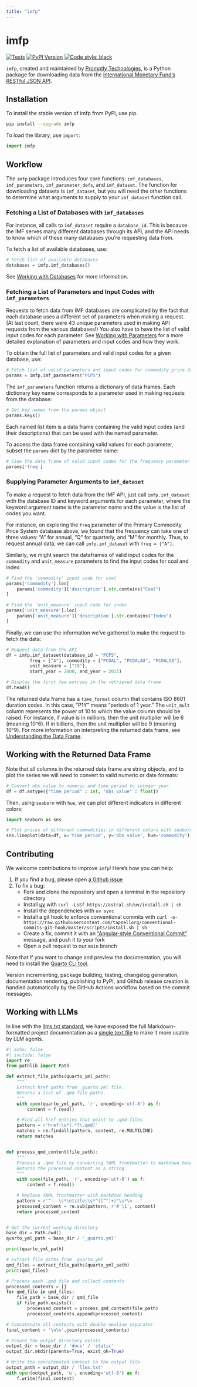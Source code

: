```yaml
---
title: "imfp"
---
```



# imfp

[![Tests](https://github.com/Promptly-Technologies-LLC/imfp/actions/workflows/test.yml/badge.svg)](https://github.com/Promptly-Technologies-LLC/imfp/actions/workflows/test.yml)
[![PyPI Version](https://img.shields.io/pypi/v/imfp.svg)](https://pypi.python.org/pypi/imfp)
[![Code style: black](https://img.shields.io/badge/code%20style-black-000000.svg)](https://github.com/psf/black)

`imfp`, created and maintained by [Promptly Technologies](https://promptlytechnologies.com), is a Python package for downloading data from the [International Monetary Fund's](http://data.imf.org/) [RESTful JSON API](http://datahelp.imf.org/knowledgebase/articles/667681-using-json-restful-web-service).

## Installation

To install the stable version of imfp from PyPi, use pip.

```bash
pip install --upgrade imfp
```

To load the library, use `import`:

``` python
import imfp
```

## Workflow

The `imfp` package introduces four core functions: `imf_databases`, `imf_parameters`, `imf_parameter_defs`, and `imf_dataset`. The function for downloading datasets is `imf_dataset`, but you will need the other functions to determine what arguments to supply to your `imf_dataset` function call.

### Fetching a List of Databases with `imf_databases`

For instance, all calls to `imf_dataset` require a `database_id`. This is because the IMF serves many different databases through its API, and the API needs to know which of these many databases you're requesting data from.

To fetch a list of available databases, use:

``` python
# Fetch list of available databases
databases = imfp.imf_databases()
```

See [Working with Databases](docs/databases.qmd) for more information.

### Fetching a List of Parameters and Input Codes with `imf_parameters`

Requests to fetch data from IMF databases are complicated by the fact that each database uses a different set of parameters when making a request. (At last count, there were 43 unique parameters used in making API requests from the various databases!) You also have to have the list of valid input codes for each parameter. See [Working with Parameters](docs/parameters.qmd) for a more detailed explanation of parameters and input codes and how they work.

To obtain the full list of parameters and valid input codes for a given database, use:

``` python
# Fetch list of valid parameters and input codes for commodity price database
params = imfp.imf_parameters("PCPS")
```

The `imf_parameters` function returns a dictionary of data frames. Each dictionary key name corresponds to a parameter used in making requests from the database:

``` python
# Get key names from the params object
params.keys()
```

Each named list item is a data frame containing the valid input codes (and their descriptions) that can be used with the named parameter.

To access the data frame containing valid values for each parameter, subset the `params` dict by the parameter name:

``` python
# View the data frame of valid input codes for the frequency parameter
params['freq']
```

### Supplying Parameter Arguments to `imf_dataset`

To make a request to fetch data from the IMF API, just call `imfp.imf_dataset` with the database ID and keyword arguments for each parameter, where the keyword argument name is the parameter name and the value is the list of codes you want.

For instance, on exploring the `freq` parameter of the Primary Commodity Price System database above, we found that the frequency can take one of three values: "A" for annual, "Q" for quarterly, and "M" for monthly. Thus, to request annual data, we can call `imfp.imf_dataset` with `freq = ["A"]`.

Similarly, we might search the dataframes of valid input codes for the `commodity` and `unit_measure` parameters to find the input codes for coal and index:

``` python
# Find the 'commodity' input code for coal
params['commodity'].loc[
    params['commodity']['description'].str.contains("Coal")
]
```

``` python
# Find the 'unit_measure' input code for index
params['unit_measure'].loc[
    params['unit_measure']['description'].str.contains("Index")
]

```

Finally, we can use the information we've gathered to make the request to fetch the data:

``` python
# Request data from the API
df = imfp.imf_dataset(database_id = "PCPS",
         freq = ["A"], commodity = ["PCOAL", "PCOALAU", "PCOALSA"],
         unit_measure = ["IX"],
         start_year = 2000, end_year = 2015)

# Display the first few entries in the retrieved data frame
df.head()
```

The returned data frame has a `time_format` column that contains ISO 8601 duration codes. In this case, “P1Y” means “periods of 1 year.” The `unit_mult` column represents the power of 10 to which the value column should be raised. For instance, if value is in millions, then the unit multiplier will be 6 (meaning 10^6). If in billions, then the unit multiplier will be 9 (meaning 10^9). For more information on interpreting the returned data frame, see [Understanding the Data Frame](docs/usage.qmd#understanding-the-data-frame).

## Working with the Returned Data Frame

Note that all columns in the returned data frame are string objects, and to plot the series we will need to convert to valid numeric or date formats:

``` python
# Convert obs_value to numeric and time_period to integer year
df = df.astype({"time_period" : int, "obs_value" : float})
```

Then, using `seaborn` with `hue`, we can plot different indicators in different colors:

``` python
import seaborn as sns

# Plot prices of different commodities in different colors with seaborn
sns.lineplot(data=df, x='time_period', y='obs_value', hue='commodity');
```

## Contributing

We welcome contributions to improve `imfp`! Here's how you can help:

1. If you find a bug, please open [a Github issue](https://github.com/Promptly-Technologies-LLC/imfp/issues)
2. To fix a bug:
   - Fork and clone the repository and open a terminal in the repository directory
   - Install [uv](https://astral.sh/setup-uv/) with `curl -LsSf https://astral.sh/uv/install.sh | sh`
   - Install the dependencies with `uv sync`
   - Install a git hook to enforce conventional commits with `curl -o- https://raw.githubusercontent.com/tapsellorg/conventional-commits-git-hook/master/scripts/install.sh | sh`
   - Create a fix, commit it with an ["Angular-style Conventional Commit"](https://www.conventionalcommits.org/en/v1.0.0-beta.4/) message, and push it to your fork
   - Open a pull request to our `main` branch

Note that if you want to change and preview the documentation, you will need to install the [Quarto CLI tool](https://quarto.org/docs/download/).

Version incrementing, package building, testing, changelog generation, documentation rendering, publishing to PyPI, and Github release creation is handled automatically by the GitHub Actions workflow based on the commit messages.

## Working with LLMs

In line with the [llms.txt standard](https://llmstxt.org/), we have exposed the full Markdown-formatted project documentation as a [single text file](docs/static/llms.txt) to make it more usable by LLM agents.

``` python
#| echo: false
#| include: false
import re
from pathlib import Path

def extract_file_paths(quarto_yml_path):
    """
    Extract href paths from _quarto.yml file.
    Returns a list of .qmd file paths.
    """
    with open(quarto_yml_path, 'r', encoding='utf-8') as f:
        content = f.read()

    # Find all href entries that point to .qmd files
    pattern = r'href:\s*(.*?\.qmd)'
    matches = re.findall(pattern, content, re.MULTILINE)
    return matches


def process_qmd_content(file_path):
    """
    Process a .qmd file by converting YAML frontmatter to markdown heading.
    Returns the processed content as a string.
    """
    with open(file_path, 'r', encoding='utf-8') as f:
        content = f.read()

    # Replace YAML frontmatter with markdown heading
    pattern = r'^---\s*\ntitle:\s*"([^"]+)"\s*\n---'
    processed_content = re.sub(pattern, r'# \1', content)
    return processed_content


# Get the current working directory
base_dir = Path.cwd()
quarto_yml_path = base_dir / '_quarto.yml'

print(quarto_yml_path)

# Extract file paths from _quarto.yml
qmd_files = extract_file_paths(quarto_yml_path)
print(qmd_files)

# Process each .qmd file and collect contents
processed_contents = []
for qmd_file in qmd_files:
    file_path = base_dir / qmd_file
    if file_path.exists():
        processed_content = process_qmd_content(file_path)
        processed_contents.append(processed_content)

# Concatenate all contents with double newline separator
final_content = '\n\n'.join(processed_contents)

# Ensure the output directory exists
output_dir = base_dir / 'docs' / 'static'
output_dir.mkdir(parents=True, exist_ok=True)

# Write the concatenated content to the output file
output_path = output_dir / 'llms.txt'
with open(output_path, 'w', encoding='utf-8') as f:
    f.write(final_content)
```
